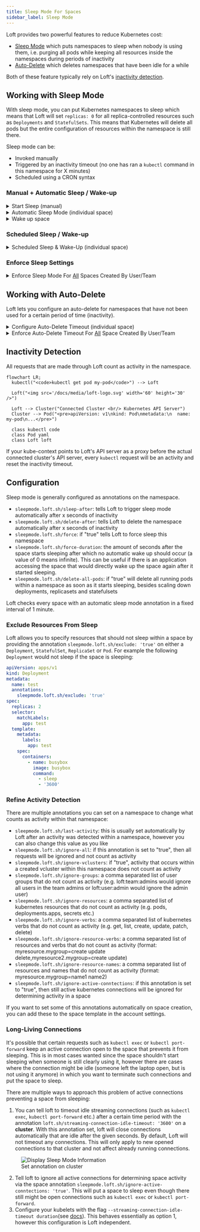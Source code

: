 ```yaml
---
title: Sleep Mode For Spaces
sidebar_label: Sleep Mode
---
```





Loft provides two powerful features to reduce Kubernetes cost:
- [Sleep Mode](#sleep-mode) which puts namespaces to sleep when nobody is using them, i.e. purging all pods while keeping all resources inside the namespaces during periods of inactivity
- [Auto-Delete](#auto-delete) which deletes namespaces that have been idle for a while

Both of these feature typically rely on Loft's [inactivity detection](#inactivity-detection).


## Working with Sleep Mode
With sleep mode, you can put Kubernetes namespaces to sleep which means that Loft will set `replicas: 0` for all replica-controlled resources such as `Deployments` and `StatefulSets`. This means that Kubernetes will delete all pods but the entire configuration of resources within the namespace is still there.

Sleep mode can be:
- Invoked manually
- Triggered by an inactivity timeout (no one has ran a `kubectl` command in this namespace for X minutes)
- Scheduled using a CRON syntax


### Manual + Automatic Sleep / Wake-up

<details>
  <summary>Start Sleep (manual)</summary>
  <Tabs
    defaultValue="ui"
    values={[
      {label: 'UI', value: 'ui'},
      {label: 'CLI', value: 'cli'},
    ]}>
    <TabItem value="ui"><PartialSleepManualUI/></TabItem>
    <TabItem value="cli"><PartialSleepManualCLI/></TabItem>
  </Tabs>

:::tip Automatic Wakeup
Note that the space will automatically wake up again, once you run a kubectl command within the space.
:::

</details>

<details>
  <summary>Automatic Sleep Mode (individual space)</summary>
  <PartialSleepConfigureUI/>
</details>

<details>
  <summary>Wake up space</summary>
  <Tabs
    defaultValue="ui"
    values={[
      {label: 'UI', value: 'ui'},
      {label: 'CLI', value: 'cli'},
      {label: 'kubectl', value: 'kubectl'},
    ]}>
    <TabItem value="ui"><PartialSleepWakeUI/></TabItem>
    <TabItem value="cli"><PartialSleepWakeCLI/></TabItem>
    <TabItem value="kubectl"><PartialSleepWakeKubectl/></TabItem>
  </Tabs>
</details>


### Scheduled Sleep / Wake-up

<details>
  <summary>Scheduled Sleep & Wake-Up (individual space)</summary>
  <PartialSleepScheduleUI/>
</details>


### Enforce Sleep Settings

<details>
  <summary>Enforce Sleep Mode For <u>All</u> Spaces Created By User/Team</summary>
  <PartialSleepEnforceUI/>
</details>


## Working with Auto-Delete
Loft lets you configure an auto-delete for namespaces that have not been used for a certain period of time (inactivity).

<details>
  <summary>Configure Auto-Delete Timeout (individual space)</summary>
  <PartialAutoDeleteConfigureUI/>
</details>

<details>
  <summary>Enforce Auto-Delete Timeout For <u>All</u> Space Created By User/Team</summary>
  <PartialAutoDeleteEnforceUI/>
</details>


## Inactivity Detection
All requests that are made through Loft count as activity in the namespace. 

```mermaid
flowchart LR;
  kubectl("<code>kubectl get pod my-pod</code>") --> Loft

  Loft("<img src='/docs/media/loft-logo.svg' width='60' height='30' />")

  Loft --> Cluster("Connected Cluster <br/> Kubernetes API Server")
  Cluster --> Pod("<pre>apiVersion: v1\nkind: Pod\nmetadata:\n  name: my-pod\n...</pre>")

  class kubectl code
  class Pod yaml
  class Loft loft
```

If your kube-context points to Loft's API server as a proxy before the actual connected cluster's API server, every `kubectl` request will be an activity and reset the inactivity timeout.


## Configuration
Sleep mode is generally configured as annotations on the namespace.
- `sleepmode.loft.sh/sleep-after`: tells Loft to trigger sleep mode automatically after x seconds of inactivity
- `sleepmode.loft.sh/delete-after`: tells Loft to delete the namespace automatically after x seconds of inactivity
- `sleepmode.loft.sh/force`: if "true" tells Loft to force sleep this namespace
- `sleepmode.loft.sh/force-duration`: the amount of seconds after the space starts sleeping after which no automatic wake up should occur (a value of 0 means infinite). This can be useful if there is an application accessing the space that would directly wake up the space again after it started sleeping.
- `sleepmode.loft.sh/delete-all-pods`: if "true" will delete all running pods within a namespace as soon as it starts sleeping, besides scaling down deployments, replicasets and statefulsets

Loft checks every space with an automatic sleep mode annotation in a fixed interval of 1 minute.


### Exclude Resources From Sleep
Loft allows you to specify resources that should not sleep within a space by providing the annotation `sleepmode.loft.sh/exclude: 'true'` on either a `Deployment`, `StatefulSet`, `ReplicaSet` or `Pod`. For example the following `Deployment` would not sleep if the space is sleeping:
```yaml
apiVersion: apps/v1
kind: Deployment
metadata:
  name: test
  annotations:
    sleepmode.loft.sh/exclude: 'true'
spec:
  replicas: 2
  selector:
    matchLabels:
      app: test
  template:
    metadata:
      labels:
        app: test
    spec:
      containers:
        - name: busybox
          image: busybox
          command:
            - sleep
            - '3600'
```


### Refine Activity Detection
There are multiple annotations you can set on a namespace to change what counts as activity within that namespace:
- `sleepmode.loft.sh/last-activity`: this is usually set automatically by Loft after an activity was detected within a namespace, however you can also change this value as you like
- `sleepmode.loft.sh/ignore-all`: if this annotation is set to "true", then all requests will be ignored and not count as activity
- `sleepmode.loft.sh/ignore-vclusters`: if "true", activity that occurs within a created vcluster within this namespace does not count as activity
- `sleepmode.loft.sh/ignore-groups`: a comma separated list of user groups that do not count as activity (e.g. loft:team:admins would ignore all users in the team admins or loft:user:admin would ignore the admin user)
- `sleepmode.loft.sh/ignore-resources`: a comma separated list of kubernetes resources that do not count as activity (e.g. pods, deployments.apps, secrets etc.)
- `sleepmode.loft.sh/ignore-verbs`: a comma separated list of kubernetes verbs that do not count as activity (e.g. get, list, create, update, patch, delete)
- `sleepmode.loft.sh/ignore-resource-verbs`: a comma separated list of resources and verbs that do not count as activity (format: myresource.mygroup=create update delete,myresource2.mygroup=create update)
- `sleepmode.loft.sh/ignore-resource-names`: a comma separated list of resources and names that do not count as activity (format: myresource.mygroup=name1 name2)
- `sleepmode.loft.sh/ignore-active-conntections`: if this annotation is set to "true", then still active kubernetes connections will be ignored for determining activity in a space 

If you want to set some of this annotations automatically on space creation, you can add these to the space template in the account settings.


### Long-Living Connections
It's possible that certain requests such as `kubectl exec` or `kubectl port-forward` keep an active connection open to the space that prevents it from sleeping. This is in most cases wanted since the space shouldn't start sleeping when someone is still clearly using it, however there are cases where the connection might be idle (someone left the laptop open, but is not using it anymore) in which you want to terminate such connections and put the space to sleep.

There are multiple ways to approach this problem of active connections preventing a space from sleeping:
1. You can tell loft to timeout idle streaming connections (such as `kubectl exec`, `kubectl port-forward` etc.) after a certain time period with the annotation `loft.sh/streaming-connection-idle-timeout: '3600'` on a **cluster**. With this annotation set, loft will close connections automatically that are idle after the given seconds. By default, Loft will not timeout any connections. This will only apply to new opened connections to that cluster and not affect already running connections. 
<figure class="frame">
    <img src="/docs/media/v1/ui/sleep-mode/sleep-mode-annotations.png" alt="Display Sleep Mode Information" />
    <figcaption>Set annotation on cluster</figcaption>
</figure>

2. Tell loft to ignore all active connections for determining space activity via the space annotation `sleepmode.loft.sh/ignore-active-conntections: 'true'`. This will put a space to sleep even though there still might be open connections such as `kubectl exec` or `kubectl port-forward`.
3. Configure your kubelets with the flag `--streaming-connection-idle-timeout duration`(see [docs](https://kubernetes.io/docs/reference/command-line-tools-reference/kubelet/)). This behaves essentially as option 1, however this configuration is Loft independent.
